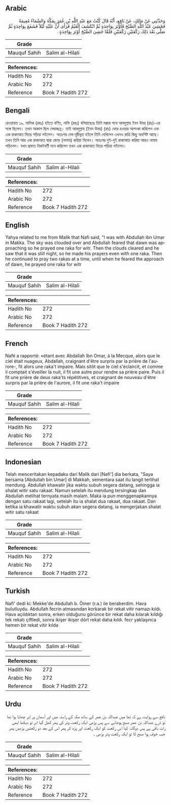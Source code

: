 ## Arabic


<div dir="rtl" lang="ar" style={{fontSize:'larger',backgroundColor:'#f8f9fa',padding:20}}>
وَحَدَّثَنِي عَنْ مَالِكٍ، عَنْ نَافِعٍ، أَنَّهُ قَالَ كُنْتُ مَعَ عَبْدِ اللَّهِ بْنِ عُمَرَ بِمَكَّةَ وَالسَّمَاءُ مُغِيمَةٌ فَخَشِيَ عَبْدُ اللَّهِ الصُّبْحَ فَأَوْتَرَ بِوَاحِدَةٍ ثُمَّ انْكَشَفَ الْغَيْمُ فَرَأَى أَنَّ عَلَيْهِ لَيْلاً فَشَفَعَ بِوَاحِدَةٍ ثُمَّ صَلَّى بَعْدَ ذَلِكَ رَكْعَتَيْنِ رَكْعَتَيْنِ فَلَمَّا خَشِيَ الصُّبْحَ أَوْتَرَ بِوَاحِدَةٍ ‏.‏
</div>
<div style={{backgroundColor:'#f8f9fa',padding:20, marginBottom: 10}}><table> <thead> <tr> <th>Grade</th> <th></th> </tr> </thead> <tbody> <tr><td>Mauquf Sahih</td><td>Salim al-Hilali</td></tr></tbody></table><table> <thead> <tr> <th>References:</th> <th></th> </tr> </thead> <tbody><tr><td>Hadith No</td><td>272</td></tr><tr><td>Arabic No</td><td>272</td></tr><tr><td>Reference</td><td>Book 7 Hadith 272</td></tr></tbody></table></div>

## Bengali


<div dir="ltr" lang="bn" style={{fontSize:'larger',backgroundColor:'#f8f9fa',padding:20}}>
রেওয়ায়ত ১৯. মালিক (রহঃ) হইতে বর্ণিত, নাফি (রহঃ) বলিয়াছেনঃ তিনি মক্কার পথে আবদুল্লাহ ইবন উমর (রাঃ)-এর সঙ্গে ছিলেন। তখন আকাশ ছিল মেঘাচ্ছন্ন। তাই আবদুল্লাহ (ইবন উমর) (রাঃ) ভোর হওয়ার আশংকা করিলেন এবং এক রাকাআত বিতর পড়িয়া লইলেন। অতঃপর মেঘ দূরীভূত হইলে তিনি দেখিলেন এখনও রাত্রি কিছু অবশিষ্ট আছে। তখন তিনি আর এক রাকাআত দ্বারা জোড় (নামায) করিয়া নিলেন। অতঃপর দুই-দুই রাকাআত করিয়া আরও নামায পড়িলেন। যখন প্রভাত নিকটবর্তী মনে করিলেন তখন এক রাকাআত বিতর পড়িয়া লইলেন।
</div>
<div style={{backgroundColor:'#f8f9fa',padding:20, marginBottom: 10}}><table> <thead> <tr> <th>Grade</th> <th></th> </tr> </thead> <tbody> <tr><td>Mauquf Sahih</td><td>Salim al-Hilali</td></tr></tbody></table><table> <thead> <tr> <th>References:</th> <th></th> </tr> </thead> <tbody><tr><td>Hadith No</td><td>272</td></tr><tr><td>Arabic No</td><td>272</td></tr><tr><td>Reference</td><td>Book 7 Hadith 272</td></tr></tbody></table></div>

## English


<div dir="ltr" lang="en" style={{fontSize:'larger',backgroundColor:'#f8f9fa',padding:20}}>
Yahya related to me from Malik that Nafi said, "I was with Abdullah ibn Umar in Makka. The sky was clouded over and Abdullah feared that dawn was approaching so he prayed one raka for witr. Then the clouds cleared and he saw that it was still night, so he made his prayers even with one raka. Then he continued to pray two rakas at a time, until when he feared the approach of dawn, he prayed one raka for witr
</div>
<div style={{backgroundColor:'#f8f9fa',padding:20, marginBottom: 10}}><table> <thead> <tr> <th>Grade</th> <th></th> </tr> </thead> <tbody> <tr><td>Mauquf Sahih</td><td>Salim al-Hilali</td></tr></tbody></table><table> <thead> <tr> <th>References:</th> <th></th> </tr> </thead> <tbody><tr><td>Hadith No</td><td>272</td></tr><tr><td>Arabic No</td><td>272</td></tr><tr><td>Reference</td><td>Book 7 Hadith 272</td></tr></tbody></table></div>

## French


<div dir="ltr" lang="fr" style={{fontSize:'larger',backgroundColor:'#f8f9fa',padding:20}}>
Nafé a rapporté: «étant avec Abdallah Ibn Omar, à la Mecque, alors que le ciel était nuageux, Abdallah, craignant d'être surpris par la prière de l'aurore-, fit alors une raka't impaire. Mais sitôt que le ciel s'éclaircit, et comme il comptait s'éveiller la nuit, il fit une autre pour rendre sa prière paire. Puis il fit une prière de deux raka'ts répétitives, et craignant de nouveau d'être surpris par la prière de l'aurore, il fit une raka't impaire
</div>
<div style={{backgroundColor:'#f8f9fa',padding:20, marginBottom: 10}}><table> <thead> <tr> <th>Grade</th> <th></th> </tr> </thead> <tbody> <tr><td>Mauquf Sahih</td><td>Salim al-Hilali</td></tr></tbody></table><table> <thead> <tr> <th>References:</th> <th></th> </tr> </thead> <tbody><tr><td>Hadith No</td><td>272</td></tr><tr><td>Arabic No</td><td>272</td></tr><tr><td>Reference</td><td>Book 7 Hadith 272</td></tr></tbody></table></div>

## Indonesian


<div dir="ltr" lang="id" style={{fontSize:'larger',backgroundColor:'#f8f9fa',padding:20}}>
Telah menceritakan kepadaku dari Malik dari [Nafi'] dia berkata, "Saya bersama [Abdullah bin Umar] di Makkah, sementara saat itu langit terlihat mendung. Abdullah khawatir jika waktu subuh segera datang, sehingga ia shalat witir satu rakaat. Namun setelah itu mendung tersingkap dan Abdullah melihat ternyata masih malam. Maka ia pun menggenapkannya dengan satu rakaat lagi, setelah itu ia shalat dua rakaat, dua rakaat. Dan ketika ia khawatir waktu subuh akan segera datang, ia mengerjakan shalat witir satu rakaat
</div>
<div style={{backgroundColor:'#f8f9fa',padding:20, marginBottom: 10}}><table> <thead> <tr> <th>Grade</th> <th></th> </tr> </thead> <tbody> <tr><td>Mauquf Sahih</td><td>Salim al-Hilali</td></tr></tbody></table><table> <thead> <tr> <th>References:</th> <th></th> </tr> </thead> <tbody><tr><td>Hadith No</td><td>272</td></tr><tr><td>Arabic No</td><td>272</td></tr><tr><td>Reference</td><td>Book 7 Hadith 272</td></tr></tbody></table></div>

## Turkish


<div dir="ltr" lang="tr" style={{fontSize:'larger',backgroundColor:'#f8f9fa',padding:20}}>
Nafi' dedi ki: Mekke'de Abdullah b. Ömer (r.a.) ile beraberdim. Hava bulutluydu. Abdullah fecrin atmasından korkarak bir rekat vitir namazı kıldı. Hava açıldıktan sonra, erken olduğunu görünce bir rekat daha kılarak kıldığı tek rekatı çiftledi, sonra ikişer ikişer dört rekat daha kıldı. fecr yaklaşınca hemen bir rekat vitir kılda
</div>
<div style={{backgroundColor:'#f8f9fa',padding:20, marginBottom: 10}}><table> <thead> <tr> <th>Grade</th> <th></th> </tr> </thead> <tbody> <tr><td>Mauquf Sahih</td><td>Salim al-Hilali</td></tr></tbody></table><table> <thead> <tr> <th>References:</th> <th></th> </tr> </thead> <tbody><tr><td>Hadith No</td><td>272</td></tr><tr><td>Arabic No</td><td>272</td></tr><tr><td>Reference</td><td>Book 7 Hadith 272</td></tr></tbody></table></div>

## Urdu


<div dir="rtl" lang="ur" style={{fontSize:'larger',backgroundColor:'#f8f9fa',padding:20}}>
نافع سے روایت ہے کہ تھا میں عبداللہ بن عمر کے ساتھ مکہ کے راستہ میں اور آسمان پر ابر چھایا ہوا تھا تو ڈرے عبداللہ بن عمر صبح ہوجانے سے پس پڑھی ایک رکعت وتر کی پھر کھل گیا ابر تو دیکھا ابھی رات باقی ہے پس دوگانہ کیا اس رکعت کو ایک رکعت اور پڑھ کر پھر اس کے بعد دو رکعتیں پڑھیں پھر جب خوف ہوا صبح کا تو ایک رکعت وتر پڑھی ۔
</div>
<div style={{backgroundColor:'#f8f9fa',padding:20, marginBottom: 10}}><table> <thead> <tr> <th>Grade</th> <th></th> </tr> </thead> <tbody> <tr><td>Mauquf Sahih</td><td>Salim al-Hilali</td></tr></tbody></table><table> <thead> <tr> <th>References:</th> <th></th> </tr> </thead> <tbody><tr><td>Hadith No</td><td>272</td></tr><tr><td>Arabic No</td><td>272</td></tr><tr><td>Reference</td><td>Book 7 Hadith 272</td></tr></tbody></table></div>